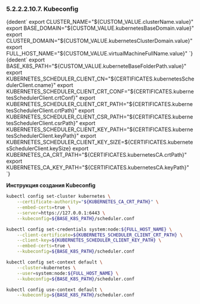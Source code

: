 

### 5.2.2.2.10.7. Kubeconfig
<CodeBlock language="bash">
    {dedent`
        export CLUSTER_NAME="${CUSTOM_VALUE.clusterName.value}"
        export BASE_DOMAIN="${CUSTOM_VALUE.kubernetesBaseDomain.value}"
        export CLUSTER_DOMAIN="${CUSTOM_VALUE.kubernetesClusterDomain.value}"
        export FULL_HOST_NAME="${CUSTOM_VALUE.virtualMachineFullName.value}"
    `}
</CodeBlock>

<CodeBlock language="bash">
    {dedent`
        export BASE_K8S_PATH="${CUSTOM_VALUE.kuberneteBaseFolderPath.value}"
        export KUBERNETES_SCHEDULER_CLIENT_CN="${CERTIFICATES.kubernetesSchedulerClient.cname}"
        export KUBERNETES_SCHEDULER_CLIENT_CRT_CONF="${CERTIFICATES.kubernetesSchedulerClient.crtConf}"
        export KUBERNETES_SCHEDULER_CLIENT_CRT_PATH="${CERTIFICATES.kubernetesSchedulerClient.crtPath}"
        export KUBERNETES_SCHEDULER_CLIENT_CSR_PATH="${CERTIFICATES.kubernetesSchedulerClient.csrPath}"
        export KUBERNETES_SCHEDULER_CLIENT_KEY_PATH="${CERTIFICATES.kubernetesSchedulerClient.keyPath}"
        export KUBERNETES_SCHEDULER_CLIENT_KEY_SIZE=${CERTIFICATES.kubernetesSchedulerClient.keySize}
        export KUBERNETES_CA_CRT_PATH="${CERTIFICATES.kubernetesCA.crtPath}"
        export KUBERNETES_CA_KEY_PATH="${CERTIFICATES.kubernetesCA.keyPath}"
    `}
</CodeBlock>

**Инструкция создания Kubeconfig**

```bash
kubectl config set-cluster kubernetes \
    --certificate-authority="${KUBERNETES_CA_CRT_PATH}" \
    --embed-certs=true \
    --server=https://127.0.0.1:6443 \
    --kubeconfig=${BASE_K8S_PATH}/scheduler.conf

kubectl config set-credentials system:node:${FULL_HOST_NAME} \
    --client-certificate=${KUBERNETES_SCHEDULER_CLIENT_CRT_PATH} \
    --client-key=${KUBERNETES_SCHEDULER_CLIENT_KEY_PATH} \
    --embed-certs=true \
    --kubeconfig=${BASE_K8S_PATH}/scheduler.conf

kubectl config set-context default \
    --cluster=kubernetes \
    --user=system:node:${FULL_HOST_NAME} \
    --kubeconfig=${BASE_K8S_PATH}/scheduler.conf

kubectl config use-context default \
    --kubeconfig=${BASE_K8S_PATH}/scheduler.conf
```

